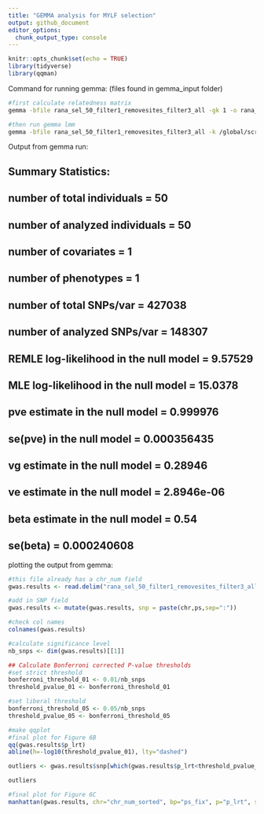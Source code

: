 ```yaml
---
title: "GEMMA analysis for MYLF selection"
output: github_document
editor_options: 
  chunk_output_type: console
---
```


```r
knitr::opts_chunk$set(echo = TRUE)
library(tidyverse)
library(qqman)
```

Command for running gemma:
(files found in gemma_input folder)

```bash
#first calculate relatedness matrix
gemma -bfile rana_sel_50_filter1_removesites_filter3_all -gk 1 -o rana_sel_50_filter1_removesites_filter3_all_relate -miss 0.05

#then run gemma lmm
gemma -bfile rana_sel_50_filter1_removesites_filter3_all -k /global/scratch/users/allie128/rana/selection_analyses/output/rana_sel_50_filter1_removesites_filter3_all_relate.cXX.txt -lmm 4 -o rana_sel_50_filter1_removesites_filter3_all_gemma1 
```

Output from gemma run:

## Summary Statistics:
## number of total individuals = 50
## number of analyzed individuals = 50
## number of covariates = 1
## number of phenotypes = 1
## number of total SNPs/var = 427038
## number of analyzed SNPs/var = 148307
## REMLE log-likelihood in the null model = 9.57529
## MLE log-likelihood in the null model = 15.0378
## pve estimate in the null model = 0.999976
## se(pve) in the null model = 0.000356435
## vg estimate in the null model = 0.28946
## ve estimate in the null model = 2.8946e-06
## beta estimate in the null model =   0.54
## se(beta) =   0.000240608


plotting the output from gemma:

```r
#this file already has a chr_num field
gwas.results <- read.delim("rana_sel_50_filter1_removesites_filter3_all_gemma1.assoc.txt",sep="\t")

#add in SNP field 
gwas.results <- mutate(gwas.results, snp = paste(chr,ps,sep=":"))

#check col names
colnames(gwas.results)

#calculate significance level
nb_snps <- dim(gwas.results)[[1]]

## Calculate Bonferroni corrected P-value thresholds
#set strict threshold
bonferroni_threshold_01 <- 0.01/nb_snps
threshold_pvalue_01 <- bonferroni_threshold_01

#set liberal threshold
bonferroni_threshold_05 <- 0.05/nb_snps
threshold_pvalue_05 <- bonferroni_threshold_05

#make qqplot
#final plot for Figure 6B
qq(gwas.results$p_lrt) 
abline(h=-log10(threshold_pvalue_01), lty="dashed")

outliers <- gwas.results$snp[which(gwas.results$p_lrt<threshold_pvalue_01)]    

outliers

#final plot for Figure 6C
manhattan(gwas.results, chr="chr_num_sorted", bp="ps_fix", p="p_lrt", snp="snp",genomewideline = -log10(threshold_pvalue_01), highlight = outliers, suggestiveline = F)
          


```

